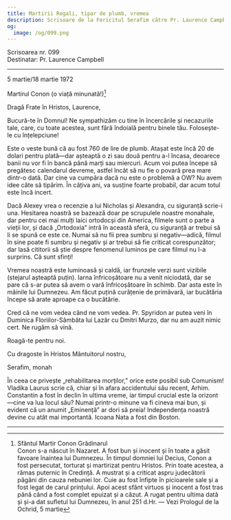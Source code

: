 ```yaml
---
title: Martirii Regali, tipar de plumb, vremea
description: Scrisoare de la Fericitul Serafim către Pr. Laurence Campbell.
og:
  image: /og/099.png
---
```


<div style={{textAlign:'right', fontFamily:'monospace'}}>Scrisoarea nr. 099</div>
<div style={{textAlign:'left', fontFamily:'monospace'}}>Destinatar: Pr. Laurence Campbell</div>

---

5 martie/18 martie 1972

Martirul Conon (o viață minunată!)[^1]

Dragă Frate în Hristos, Laurence,

Bucură-te în Domnul! Ne sympathizăm cu tine în încercările și necazurile tale, care, cu toate acestea, sunt fără îndoială pentru binele tău. Folosește-le cu înțelepciune!

Este o veste bună că au fost 760 de lire de plumb. Atașat este încă 20 de dolari pentru plată—dar așteaptă o zi sau două pentru a-l încasa, deoarece banii nu vor fi în bancă până marți sau miercuri. Acum voi putea începe să pregătesc calendarul devreme, astfel încât să nu fie o povară prea mare dintr-o dată. Dar cine va cumpăra dacă nu este o problemă a OW? Nu avem idee câte să tipărim. În câțiva ani, va susține foarte probabil, dar acum totul este încă incert.

Dacă Alexey vrea o recenzie a lui Nicholas și Alexandra, cu siguranță scrie-i una. Hesitarea noastră se bazează doar pe scrupulele noastre monahale, dar pentru cei mai mulți laici ortodocși din America, filmele sunt o parte a vieții lor, și dacă „Ortodoxia” intră în această sferă, cu siguranță ar trebui să li se spună ce este ce. Numai să nu fii prea sumbru și negativ—adică, filmul în sine poate fi sumbru și negativ și ar trebui să fie criticat corespunzător; dar lasă cititorii să știe despre fenomenul luminos pe care filmul nu l-a surprins. Că sunt sfinți!

Vremea noastră este luminoasă și caldă, iar frunzele verzi sunt vizibile (stejarul așteaptă puțin). Iarna înfricoșătoare nu a venit niciodată, dar se pare că s-ar putea să avem o vară înfricoșătoare în schimb. Dar asta este în mâinile lui Dumnezeu. Am făcut puțină curățenie de primăvară, iar bucătăria începe să arate aproape ca o bucătărie.

Cred că ne vom vedea când ne vom vedea. Pr. Spyridon ar putea veni în Duminica Floriilor-Sâmbăta lui Lazăr cu Dmitri Murzo, dar nu am auzit nimic cert. Ne rugăm să vină.

Roagă-te pentru noi.

Cu dragoste în Hristos Mântuitorul nostru,

Serafim, monah

În ceea ce privește „rehabilitarea morților,” orice este posibil sub Comunism! Vladika Laurus scrie că, chiar și în afara accidentului său recent, Arhim. Constantin a fost în declin în ultima vreme, iar timpul crucial este la orizont—cine va lua locul său? Numai printr-o minune va fi cineva mai bun, și evident că un anumit „Eminență” ar dori să preia! Independența noastră devine cu atât mai importantă. Icoana Nata a fost din Boston.

---

[^1]: Sfântul Martir Conon Grădinarul  
Conon s-a născut în Nazaret. A fost bun și inocent și în toate a găsit favoare înaintea lui Dumnezeu. În timpul domniei lui Decius, Conon a fost persecutat, torturat și martirizat pentru Hristos. Prin toate acestea, a rămas puternic în Credință. A mustrat și a criticat aspru judecătorii păgâni din cauza nebuniei lor. Cuie au fost înfipte în picioarele sale și a fost legat de carul prințului. Apoi acest sfânt virtuos și inocent a fost tras până când a fost complet epuizat și a căzut. A rugat pentru ultima dată și și-a dat sufletul lui Dumnezeu, în anul 251 d.Hr. — Vezi Prologul de la Ochrid, 5 martie
